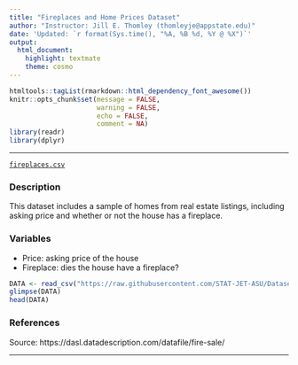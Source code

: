```yaml
---
title: "Fireplaces and Home Prices Dataset"
author: "Instructor: Jill E. Thomley (thomleyje@appstate.edu)"
date: 'Updated: `r format(Sys.time(), "%A, %B %d, %Y @ %X")`'
output: 
  html_document: 
    highlight: textmate
    theme: cosmo
---
```


```r
htmltools::tagList(rmarkdown::html_dependency_font_awesome())
knitr::opts_chunk$set(message = FALSE, 
                      warning = FALSE, 
                      echo = FALSE,
                      comment = NA)
library(readr)
library(dplyr)
```
<hr>

<i class="fas fa-database"></i> [`fireplaces.csv`](https://raw.githubusercontent.com/STAT-JET-ASU/Datasets/master/Instructor/fireplaces.csv)

### Description

This dataset includes a sample of homes from real estate listings, including asking price and whether or not the house has a fireplace.

### Variables

* Price: asking price of the house
* Fireplace: dies the house have a fireplace?

```r
DATA <- read_csv("https://raw.githubusercontent.com/STAT-JET-ASU/Datasets/master/Instructor/fireplaces.csv")
glimpse(DATA)
head(DATA)
```

### References

Source: https://dasl.datadescription.com/datafile/fire-sale/

<hr>


